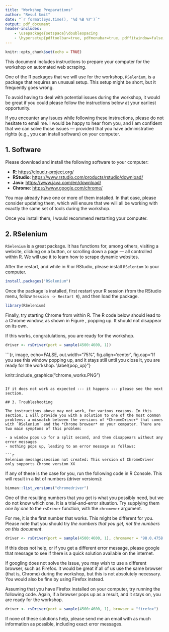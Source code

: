 ---
title: "Workshop Preparations"
author: "Resul Umit"
date: "`r format(Sys.time(), '%d %B %Y')`"
output: pdf_document
header-includes:
    - \usepackage{setspace}\doublespacing
    - \hypersetup{pdftoolbar=true, pdfmenubar=true, pdffitwindow=false, pdfstartview={FitH}}
---

```{r setup, include=FALSE}
knitr::opts_chunk$set(echo = TRUE)
```

This document includes instructions to prepare your computer for the workshop on automated web scraping. 

One of the R packages that we will use for the workshop, `RSelenium`, is a package that requires an unusual setup. This setup might be short, but it frequently goes wrong. 

To avoid having to deal with potential issues during the workshop, it would be great if you could please follow the instructions below at your earliest opportunity. 

If you encounter any issues while following these instructions, please do not hesitate to email me. I would be happy to hear from you, and I am confident that we can solve those issues --- provided that you have administrative rights (e.g., you can install software) on your computer. 

## 1. Software

Please download and install the following software to your computer:

- **R**: <https://cloud.r-project.org/>
- **RStudio**: <https://www.rstudio.com/products/rstudio/download/>
- **Java**: <https://www.java.com/en/download/>
- **Chrome**: <https://www.google.com/chrome/>

You may already have one or more of them installed. In that case, please consider updating them, which will ensure that we will all be working with exactly the same set of tools during the workshop.

Once you install them, I would recommend restarting your computer.

## 2. RSelenium

`RSelenium` is a great package. It has functions for, among others, visiting a website, clicking on a button, or scrolling down a page --- all controlled within R. We will use it to learn how to scrape dynamic websites.

After the restart, and while in R or RStudio, please install `RSelenium` to your computer. 

```{r, install, eval=FALSE}
install.packages("RSelenium")
```

Once the package is installed, first restart your R session (from the RStudio menu, follow `Session -> Restart R`), and then load the package.

```{r, load, eval=FALSE}
library(RSelenium)
```

Finally, try starting Chrome from within R. The R code below should lead to a Chrome window, as shown in Figure \ref{pop_up}, popping up. It should not disappear on its own.

If this works, congratulations, you are ready for the workshop.

```{r, run, eval=FALSE}
driver <- rsDriver(port = sample(4500:4600, 1))
```

```{r, image, echo=FALSE, out.width="75%", fig.align='center', fig.cap="If you see this window popping up, and it stays still until you close it, you are ready for the workshop. \\label{pop_up}"}

knitr::include_graphics("chrome_works.PNG")

```

If it does not work as expected --- it happens --- please see the next section.

## 3. Troubleshooting

The instructions above may not work, for various reasons. In this section, I will provide you with a solution to one of the most common problems: a mismatch between the versions of *ChromeDriver* that comes with `RSelenium` and the *Chrome browser* on your computer. There are two main symptoms of this problem:

- a window pops up for a split second, and then disappears without any error messages
- nothing pops up, leading to an error message as follows:

```{r, error, eval=FALSE}
Selenium message:session not created: This version of ChromeDriver 
only supports Chrome version XX

```

If any of these is the case for you, run the following code in R Console. This will result in a list of numbers (driver versions):

```{r, binman}
binman::list_versions("chromedriver")
```

One of the resulting numbers that *you* get is what you possibly need, but we do not know which one. It is a trial-and-error situation. Try supplying them *one by one* to the `rsDriver` function, with the `chromever` argument. 

For me, it is the first number that works. This might be different for you. Please note that you should try *the numbers that you get, not the numbers on this document*.

```{r, run_again, eval=FALSE}
driver <- rsDriver(port = sample(4500:4600, 1), chromever = "98.0.4758.102")
```

If this does not help, or if you get a different error message, please google that message to see if there is a quick solution available on the internet. 

If googling does not solve the issue, you may wish to use a different browser, such as Firefox. It would be great if all of us use the same browser (that is, Chrome) during the workshop, but this is not absolutely necessary. You would also be fine by using Firefox instead. 

Assuming that you have Firefox installed on your computer, try running the following code. Again, if a browser pops up as a result, and it stays on, you are ready for the workshop.

```{r, run_firefox, eval=FALSE}
driver <- rsDriver(port = sample(4500:4600, 1), browser = "firefox")
```

If none of these solutions help, please send me an email with as much information as possible, including exact error messages.
